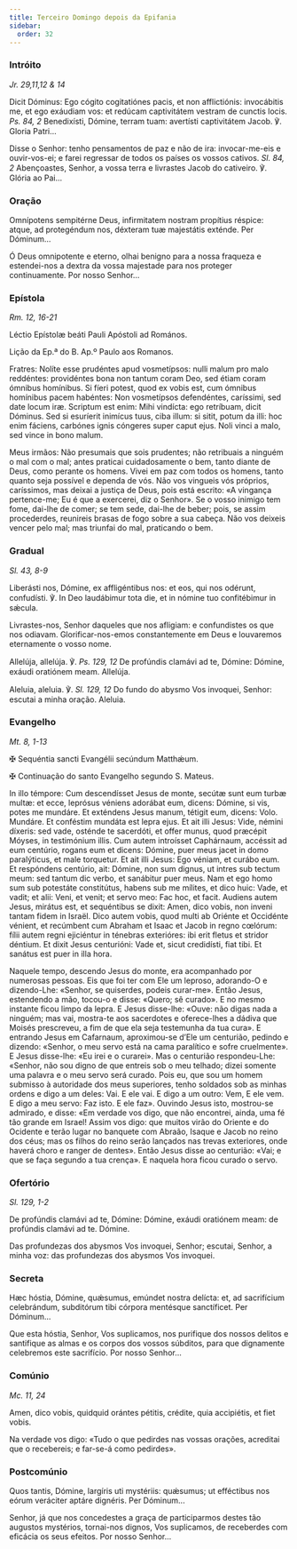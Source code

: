 ```yaml
---
title: Terceiro Domingo depois da Epifania
sidebar:
  order: 32
---
```


### Intróito

<em>Jr. 29,11,12 & 14</em>

<div class="side-by-side not-content">

Dicit Dóminus: Ego cógito cogitatiónes pacis, et non afflictiónis: invocábitis me, et ego exáudiam vos: et redúcam captivitátem vestram de cunctis locis. <em>Ps. 84, 2</em> Benedixísti, Dómine, terram tuam: avertísti captivitátem Jacob. ℣. Gloria Patri...

Disse o Senhor: tenho pensamentos de paz e não de ira: invocar-me-eis e ouvir-vos-ei; e farei regressar de todos os países os vossos cativos. <em>Sl. 84, 2</em> Abençoastes, Senhor, a vossa terra e livrastes Jacob do cativeiro. ℣. Glória ao Pai...

</div>

### Oração

<div class="side-by-side not-content">

Omnípotens sempitérne Deus, infirmitatem nostram propítius réspice: atque, ad protegéndum nos, déxteram tuæ majestátis exténde. Per Dóminum...

Ó Deus omnipotente e eterno, olhai benigno para a nossa fraqueza e estendei-nos a dextra da vossa majestade para nos proteger continuamente. Por nosso Senhor...

</div>

### Epístola

<em>Rm. 12, 16-21</em>

<div class="side-by-side not-content">

Léctio Epístolæ beáti Pauli Apóstoli ad Romános.

Lição da Ep.ª do B. Ap.º Paulo aos Romanos.

Fratres: Nolíte esse prudéntes apud vosmetípsos: nulli malum pro malo reddéntes: providéntes bona non tantum coram Deo, sed étiam coram ómnibus homínibus. Si fíeri potest, quod ex vobis est, cum ómnibus homínibus pacem habéntes: Non vosmetípsos defendéntes, caríssimi, sed date locum iræ. Scriptum est enim: Mihi vindícta: ego retríbuam, dicit Dóminus. Sed si esuríerit inimícus tuus, ciba illum: si sitit, potum da illi: hoc enim fáciens, carbónes ignis cóngeres super caput ejus. Noli vinci a malo, sed vince in bono malum.

Meus irmãos: Não presumais que sois prudentes; não retribuais a ninguém o mal com o mal; antes praticai cuidadosamente o bem, tanto diante de Deus, como perante os homens. Vivei em paz com todos os homens, tanto quanto seja possível e dependa de vós. Não vos vingueis vós próprios, caríssimos, mas deixai a justiça de Deus, pois está escrito: «A vingança pertence-me; Eu é que a exercerei, diz o Senhor». Se o vosso inimigo tem fome, dai-lhe de comer; se tem sede, dai-lhe de beber; pois, se assim procederdes, reunireis brasas de fogo sobre a sua cabeça. Não vos deixeis vencer pelo mal; mas triunfai do mal, praticando o bem.

</div>

### Gradual

<em>Sl. 43, 8-9</em>

<div class="side-by-side not-content">

Liberásti nos, Dómine, ex affligéntibus nos: et eos, qui nos odérunt, confudísti. ℣. In Deo laudábimur tota die, et in nómine tuo confitébimur in sǽcula.

Livrastes-nos, Senhor daqueles que nos afligiam: e confundistes os que nos odiavam. Glorificar-nos-emos constantemente em Deus e louvaremos eternamente o vosso nome.

Allelúja, allelúja. ℣. <em>Ps. 129, 12</em> De profúndis clamávi ad te, Dómine: Dómine, exáudi oratiónem meam. Allelúja.

Aleluia, aleluia. ℣. <em>Sl. 129, 12</em> Do fundo do abysmo Vos invoquei, Senhor: escutai a minha oração. Aleluia.

</div>

### Evangelho

<em>Mt. 8, 1-13</em>

<div class="side-by-side not-content">

<span class="cross text-red-500">✠</span> Sequéntia sancti Evangélii secúndum Matthǽum.

<span class="cross text-red-500">✠</span> Continuação do santo Evangelho segundo
S. Mateus.

In illo témpore: Cum descendísset Jesus de monte, secútæ sunt eum turbæ multæ: et ecce, leprósus véniens adorábat eum, dicens: Dómine, si vis, potes me mundáre. Et exténdens Jesus manum, tétigit eum, dicens: Volo. Mundáre. Et conféstim mundáta est lepra ejus. Et ait illi Jesus: Vide, némini díxeris: sed vade, osténde te sacerdóti, et offer munus, quod præcépit Móyses, in testimónium illis. Cum autem introísset Caphárnaum, accéssit ad eum centúrio, rogans eum et dicens: Dómine, puer meus jacet in domo paralýticus, et male torquetur. Et ait illi Jesus: Ego véniam, et curábo eum. Et respóndens centúrio, ait: Dómine, non sum dignus, ut intres sub tectum meum: sed tantum dic verbo, et sanábitur puer meus. Nam et ego homo sum sub potestáte constitútus, habens sub me mílites, et dico huic: Vade, et vadit; et alii: Veni, et venit; et servo meo: Fac hoc, et facit. Audiens autem Jesus, mirátus est, et sequéntibus se dixit: Amen, dico vobis, non inveni tantam fidem in Israël. Dico autem vobis, quod multi ab Oriénte et Occidénte vénient, et recúmbent cum Abraham et Isaac et Jacob in regno cœlórum: fílii autem regni ejiciéntur in ténebras exterióres: ibi erit fletus et stridor déntium. Et dixit Jesus centurióni: Vade et, sicut credidísti, fiat tibi. Et sanátus est puer in illa hora.

Naquele tempo, descendo Jesus do monte, era acompanhado por numerosas pessoas. Eis que foi ter com Ele um leproso, adorando-O e dizendo-Lhe: «Senhor, se quiserdes, podeis curar-me». Então Jesus, estendendo a mão, tocou-o e disse: «Quero; sê curado». E no mesmo instante ficou limpo da lepra. E Jesus disse-lhe: «Ouve: não digas nada a ninguém; mas vai, mostra-te aos sacerdotes e oferece-lhes a dádiva que Moisés prescreveu, a fim de que ela seja testemunha da tua cura». E entrando Jesus em Cafarnaum, aproximou-se d’Ele um centurião, pedindo e dizendo: «Senhor, o meu servo está na cama paralítico e sofre cruelmente». E Jesus disse-lhe: «Eu irei e o curarei». Mas o centurião respondeu-Lhe: «Senhor, não sou digno de que entreis sob o meu telhado; dizei somente uma palavra e o meu servo será curado. Pois eu, que sou um homem submisso à autoridade dos meus superiores, tenho soldados sob as minhas ordens e digo a um deles: Vai. E ele vai. E digo a um outro: Vem, E ele vem. E digo a meu servo: Faz isto. E ele faz». Ouvindo Jesus isto, mostrou-se admirado, e disse: «Em verdade vos digo, que não encontrei, ainda, uma fé tão grande em Israel! Assim vos digo: que muitos virão do Oriente e do Ocidente e terão lugar no banquete com Abraão, Isaque e Jacob no reino dos céus; mas os filhos do reino serão lançados nas trevas exteriores, onde haverá choro e ranger de dentes». Então Jesus disse ao centurião: «Vai; e que se faça segundo a tua crença». E naquela hora ficou curado o servo.

</div>

### Ofertório

<em>Sl. 129, 1-2</em>

<div class="side-by-side not-content">

De profúndis clamávi ad te, Dómine: Dómine, exáudi oratiónem meam: de profúndis clamávi ad te. Dómine.

Das profundezas dos abysmos Vos invoquei, Senhor; escutai, Senhor, a minha voz: das profundezas dos abysmos Vos invoquei.

</div>

### Secreta

<div class="side-by-side not-content">

Hæc hóstia, Dómine, quǽsumus, emúndet nostra delícta: et, ad sacrifícium celebrándum, subditórum tibi córpora mentésque sanctíficet. Per Dóminum...

Que esta hóstia, Senhor, Vos suplicamos, nos purifique dos nossos delitos e santifique as almas e os corpos dos vossos súbditos, para que dignamente celebremos este sacrifício. Por nosso Senhor...

</div>

### Comúnio

<em>Mc. 11, 24</em>

<div class="side-by-side not-content">

Amen, dico vobis, quidquid orántes pétitis, crédite, quia accipiétis, et fiet vobis.

Na verdade vos digo: «Tudo o que pedirdes nas vossas orações, acreditai que o recebereis; e far-se-á como pedirdes».

</div>

### Postcomúnio

<div class="side-by-side not-content">

Quos tantis, Dómine, largíris uti mystériis: quǽsumus; ut efféctibus nos eórum veráciter aptáre dignéris. Per Dóminum...

Senhor, já que nos concedestes a graça de participarmos destes tão augustos mystérios, tornai-nos dignos, Vos suplicamos, de receberdes com eficácia os seus efeitos. Por nosso Senhor...

</div>

